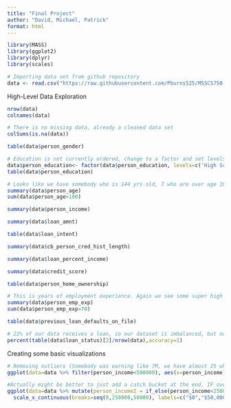 ---
title: "Final Project"
author: "David, Michael, Patrick"
format: html
---


```{r echo = FALSE, message=FALSE}
library(MASS)
library(ggplot2)
library(dplyr)
library(scales)

# Importing data set from github repository
data <- read.csv("https://raw.githubusercontent.com/Pburns525/MSSC5750-Project/refs/heads/main/loan_data.csv")

```


High-Level Data Exploration
```{r}

nrow(data)
colnames(data)

# There is no missing data, already a cleaned data set
colSums(is.na(data))

table(data$person_gender)

# Education is not currently ordered, change to a factor and set levels
data$person_education<- factor(data$person_education, levels=c('High School','Associate','Bachelor','Master','Doctorate'), ordered=TRUE)
table(data$person_education)

# Looks like we have somebody who is 144 yrs old, 7 who are over age 100. PRobably want to remove them, its doubtful anybody very old would be applying anyways, and these ages are not really possible
summary(data$person_age)
sum(data$person_age>100)

summary(data$person_income)

summary(data$loan_amnt)

table(data$loan_intent)

summary(data$cb_person_cred_hist_length)

summary(data$loan_percent_income)

summary(data$credit_score)

table(data$person_home_ownership)

# This is years of employment experience. Again we see some super high values, longer than human lifespan, so should clean those up
summary(data$person_emp_exp)
sum(data$person_emp_exp>70)

table(data$previous_loan_defaults_on_file)

# 22% of our data receives a loan, so our dataset is imbalanced, but not too extreme
percent(table(data$loan_status)[2]/nrow(data),accuracy=1)

```  

Creating some basic visualizations
```{R}

# Removing outliers (Somebody was earning like 7M, we have almost 25 who are over 1M still)
ggplot(data=data %>% filter(person_income<500000), aes(x=person_income)) +geom_histogram(bins=30)

#Actually might be better to just add a catch bucket at the end. IF over 250k, just set to 250k
ggplot(data=data %>% mutate(person_income2 = if_else(person_income<250000,person_income,250000)), aes(x=person_income2)) +geom_histogram(bins=40, fill='steelblue',color='black') + xlab("Income") + ggtitle("Histogram of Income")+
  scale_x_continuous(breaks=seq(0,250000,50000), labels=c("$0","$50,000","$100,000","$150,000","$200,000","$250,000+") )


```







